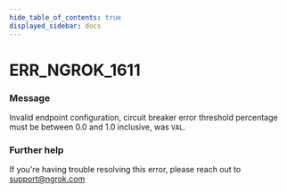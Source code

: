 ```yaml
---
hide_table_of_contents: true
displayed_sidebar: docs
---
```



# ERR_NGROK_1611

### Message
Invalid endpoint configuration, circuit breaker error threshold percentage must be between 0.0 and 1.0 inclusive, was `VAL`.

<ErrorDetails error='err_ngrok_1611' />


### Further help
If you're having trouble resolving this error, please reach out to [support@ngrok.com](mailto:support@ngrok.com?subject=Help%20with%20ERR_NGROK_1611)

